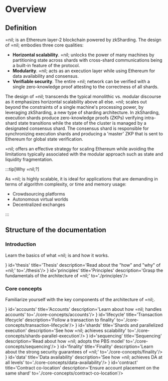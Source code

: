 
# Overview

## Definition

=nil; is an Ethereum layer-2 blockchain powered by zkSharding. The design of =nil; embodies three core qualities:

* **Horizontal scalability**. =nil; unlocks the power of many machines by partitioning state across shards with cross-shard communications being a built-in feature of the protocol.
* **Modularity**. =nil; acts as an execution layer while using Ethereum for data availability and consensus.
* **Verifiable security**. The entire =nil; network can be verified with a single zero-knowledge proof attesting to the correctness of all shards.

The design of =nil; transcends the typical monolithic vs. modular discourse as it emphasizes horizontal scalability above all else. =nil; scales out beyond the constraints of a single machine's processing power, by leveraging zkSharding, a new type of sharding architecture. In zkSharding, execution shards produce zero-knowledge proofs (ZKPs) verifying intra-shard state transitions while the state of the cluster is managed by a designated consensus shard. The consensus shard is responsible for synchronizing execution shards and producing a 'master' ZKP that is sent to Ethereum for global state verification.

=nil; offers an effective strategy for scaling Ethereum while avoiding the limitations typically associated with the modular approach such as state and liquidity fragmentation.

:::tip[Why =nil;?]

As =nil; is highly scalable, it is ideal for applications that are demanding in terms of algorithm complexity, or time and memory usage:

* Crowdsourcing platforms
* Autonomous virtual worlds
* Decentralized exchanges

:::

## Structure of the documentation

### Introduction

Learn the basics of what =nil; is and how it works.

<CardSection>
    <Card icon={<img src={Thesis}/>} id='thesis' title='Thesis' description='Read about the "how" and "why" of =nil;' to='./thesis'/>
    <Card icon={<img src={Principles}/>} id='principles' title='Principles' description='Grasp the fundamentals of the architecture of =nil;' to='./principles'/>
</CardSection>

### Core concepts

Familiarize yourself with the key components of the architecture of =nil;.


<CardSection>
    <Card icon={<img src={Accounts}/>} id='accounts' title='Accounts' description='Learn about how =nil; handles accounts' to='./core-concepts/accounts'/>
    <Card icon={<img src={Transaction}/>} id='lifecycle' title='Transaction lifecycle' description='Follow a transaction to finality' to='./core-concepts/transaction-lifecycle'/>
    <Card icon={<img src={Shards}/>} id='shards' title='Shards and parallelized execution' description='See how =nil; achieves scalability' to='./core-concepts/shards-parallel-execution'/>
    <Card icon={<img src={Sequencing}/>} id='sequencing' title='Sequencing' description='Read about how =nil; adopts the PBS model' to='./core-concepts/sequencing'/>
    <Card icon={<img src={Finality}/>} id='finality' title='Finality' description='Learn about the strong security guarantees of =nil;' to='./core-concepts/finality'/>
    <Card icon={<img src={Data}/>} id='data' title='Data availability' description='See how =nil; achieves DA at all levels' to='./core-concepts/data-availability'/>
    <Card icon={<img src={Contract}/>} id='contract' title='Contract co-location' description='Ensure account placement on the same shard' to='./core-concepts/contract-co-location'/>
</CardSection>